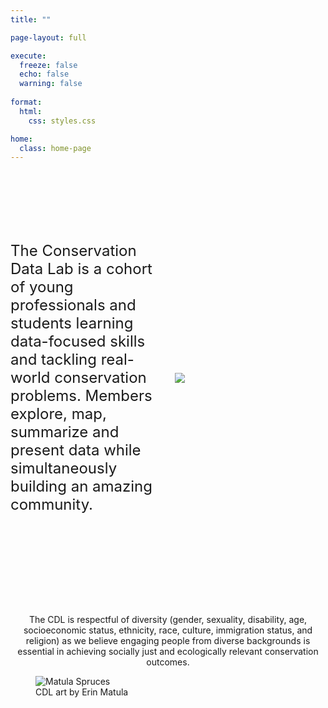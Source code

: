 ```yaml
---
title: ""

page-layout: full

execute: 
  freeze: false
  echo: false
  warning: false
  
format:
  html:
    css: styles.css

home:
  class: home-page
---
```



<br><br><br><br><br>

::: columns
::: {.column width="50%"}

::: {.right-align}

<span style="font-size: 18pt;">
The Conservation Data Lab is a cohort of young professionals and students learning data-focused skills and tackling real-world conservation problems. Members explore, map, summarize and present data while simultaneously building an amazing community.
</span>
:::

:::

::: {.column width="50%"}

<div style="display: flex; align-items: center; height: 100%;">
  <img src="assets/logo_off_white.png" class="logo" style="margin: auto;">
</div>

:::
:::

<br><br><br><br><br><br><br>

<p style="text-align: center;">The CDL is respectful of diversity (gender, sexuality, disability, age, socioeconomic status, ethnicity, race, culture, immigration status, and religion) as we believe engaging people from diverse backgrounds is essential in achieving socially just and ecologically relevant conservation outcomes.</p>

<figure class="bottom-left-image">
  <img src="assets/matula_spruces_off_white.png" alt="Matula Spruces">
  <figcaption>CDL art by Erin Matula</figcaption>
</figure>